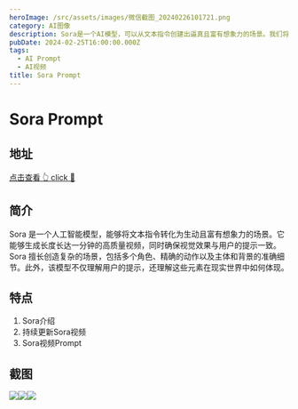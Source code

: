 ```yaml
---
heroImage: /src/assets/images/微信截图_20240226101721.png
category: AI图像
description: Sora是一个AI模型，可以从文本指令创建出逼真且富有想象力的场景。我们将持续在互联网上更新sora技术生成的最新视频和相关提示。
pubDate: 2024-02-25T16:00:00.000Z
tags:
  - AI Prompt
  - AI视频
title: Sora Prompt
---
```


# Sora Prompt

## 地址

<a href="https://www.soradesign.top" target="_blank">
  <div class="tooltip-container">
    <span class="text">点击查看 👆</span>
    <span> click 👋</span>
  </div>
</a>

## 简介

Sora 是一个人工智能模型，能够将文本指令转化为生动且富有想象力的场景。它能够生成长度长达一分钟的高质量视频，同时确保视觉效果与用户的提示一致。 Sora 擅长创造复杂的场景，包括多个角色、精确的动作以及主体和背景的准确细节。此外，该模型不仅理解用户的提示，还理解这些元素在现实世界中如何体现。

## 特点

1. Sora介绍
2. 持续更新Sora视频
3. Sora视频Prompt 

## 截图

![](/src/assets/images/微信截图_20240226101721.png)![](/src/assets/images/微信截图_20240226101955.png)![](/src/assets/images/微信截图_20240226102007.png)
